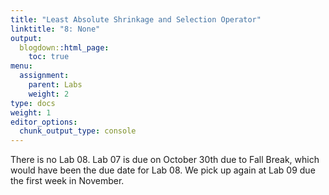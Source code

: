 ```yaml
---
title: "Least Absolute Shrinkage and Selection Operator"
linktitle: "8: None"
output:
  blogdown::html_page:
    toc: true
menu:
  assignment:
    parent: Labs
    weight: 2
type: docs
weight: 1
editor_options:
  chunk_output_type: console
---
```


There is no Lab 08. Lab 07 is due on October 30th due to Fall Break, which would have been the due date for Lab 08. We pick up again at Lab 09 due the first week in November.


